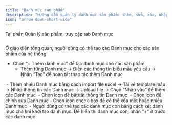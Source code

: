 ```yaml
---
title: "Danh mục sản phẩm"
description: "Hướng dẫn quản lý danh mục sản phẩm: thêm, sửa, xóa, nhập file và tạo danh mục con."
icon: "arrow-down-short-wide"
---
```


Tại phần Quản lý sản phẩm, truy cập tab Danh mục

<Frame caption="">
  <img
    src="https://aimini-upload.sgp1.digitaloceanspaces.com/image641_f6a3f8a45b.png"
    alt=""
    style={{
      borderRadius: "0.5rem",
      width: "100%",
      height: "auto",
      objectFit: "cover",
      objectPosition: "0 -35px" 
    }}
    title=""
  />
</Frame>

Ở giao diện tổng quan, người dùng có thể tạo các Danh mục cho các sản phẩm của hệ thống

- Chọn “+ Thêm danh mục” để tạo danh mục cho các sản phẩm
  - Thêm từng Danh mục → Điền các thông tin biểu mẫu yêu cầu → Nhấn “Tạo” để hoàn tất thao tác thêm Danh mục

<Frame caption="">
  <img
    src="https://aimini-upload.sgp1.digitaloceanspaces.com/image642_ba4c9da52d.png"
    alt=""
    style={{
      borderRadius: "0.5rem",
      width: "100%",
      height: "auto",
      objectFit: "cover",
      objectPosition: "0 -35px" 
    }}
    title=""
  />
</Frame>
  - Thêm nhiều Danh mục bằng cách import file excel → Tải về template mẫu → Nhập thông tin các Danh mục → Upload file → Chọn “Nhập vào” để thêm các Danh mục

<Frame caption="">
  <img
    src="https://aimini-upload.sgp1.digitaloceanspaces.com/image643_cbef335742.png"
    alt=""
    style={{
      borderRadius: "0.5rem",
      width: "100%",
      height: "auto",
      objectFit: "cover",
      objectPosition: "0 -35px" 
    }}
    title=""
  />
</Frame>
  - Chọn icon <Icon icon="toggle-large-on" color="#3259f6" size={15} /> để bật/tắt thông tin Danh mục

<Frame caption="">
  <img
    src="https://aimini-upload.sgp1.digitaloceanspaces.com/image644_dabfe51c5c.png"
    alt=""
    style={{
      borderRadius: "0.5rem",
      width: "100%",
      height: "auto",
      objectFit: "cover",
      objectPosition: "0 -35px" 
    }}
    title=""
  />
</Frame>
  - Chọn icon <Icon icon="pencil" color="#1511e8" size={15} /> để chỉnh sửa Danh mục
  - Chọn icon check-box để có thể xóa một hoặc nhiều Danh mục

<Frame caption="">
  <img
    src="https://aimini-upload.sgp1.digitaloceanspaces.com/image645_be4cc54dc6.png"
    alt=""
    style={{
      borderRadius: "0.5rem",
      width: "100%",
      height: "auto",
      objectFit: "cover",
      objectPosition: "0 -35px" 
    }}
    title=""
  />
</Frame>
  - Người dùng có thể tạo các danh mục con bằng cách xét danh mục cha khi khởi tạo danh mục. Để hiển thi danh mục con, nhấn "+" ở trước các danh mục

<Frame caption="">
  <img
    src="https://aimini-upload.sgp1.digitaloceanspaces.com/image646_05fc3ba4ea.png"
    alt=""
    style={{
      borderRadius: "0.5rem",
      width: "100%",
      height: "auto",
      objectFit: "cover",
      objectPosition: "0 -35px" 
    }}
    title=""
  />
</Frame>